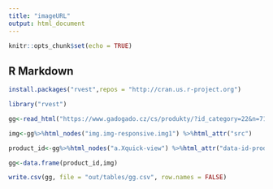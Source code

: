 ```yaml
---
title: "imageURL"
output: html_document
---
```


```r
knitr::opts_chunk$set(echo = TRUE)
```

## R Markdown
```r
install.packages("rvest",repos = "http://cran.us.r-project.org")
```
```r
library("rvest")
```
```r
gg<-read_html("https://www.gadogado.cz/cs/produkty/?id_category=22&n=71")
```
```r
img<-gg%>%html_nodes("img.img-responsive.img1") %>%html_attr("src")
```
```r
product_id<-gg%>%html_nodes("a.Xquick-view") %>%html_attr("data-id-product")
```
```r
gg<-data.frame(product_id,img)
```
```r
write.csv(gg, file = "out/tables/gg.csv", row.names = FALSE)
```
